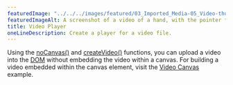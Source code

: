 ---
featuredImage: "../../../images/featured/03_Imported_Media-05_Video-thumbnail.png"
featuredImageAlt: A screenshot of a video of a hand, with the pointer finger touching a desk.
title: Video Player
oneLineDescription: Create a player for a video file.
---

Using the <a href="/reference/p5/noCanvas" target="_blank">noCanvas()</a>
and <a href="/reference/p5/createVideo" target="_blank">createVideo()</a> 
functions, you can upload a video into the 
<a href="https://developer.mozilla.org/en-US/docs/Glossary/DOM" target="_blank">DOM</a> 
without embedding the video within a canvas. For building a video embedded within the canvas element,
visit the 
<a href="/examples/imported-media-video-canvas/" target="_blank">Video Canvas</a> example.